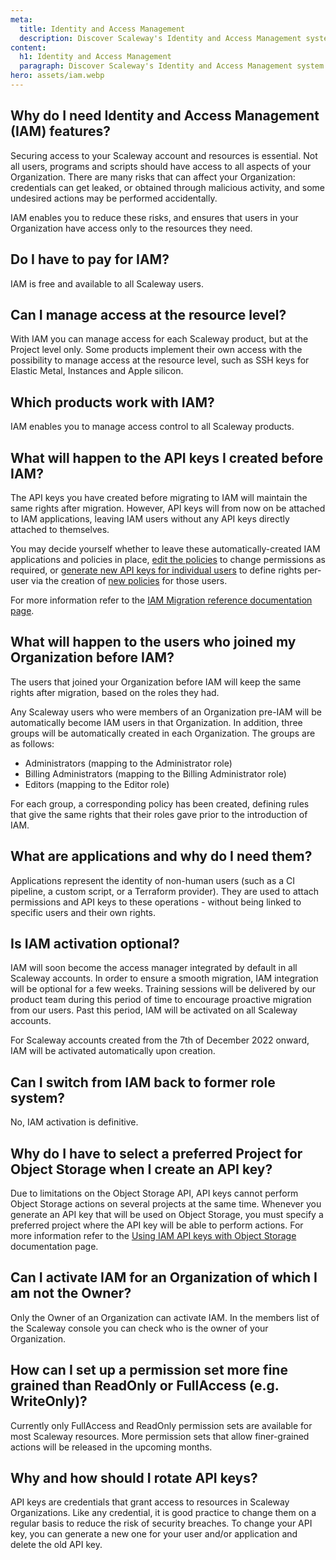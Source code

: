 ```yaml
---
meta:
  title: Identity and Access Management
  description: Discover Scaleway's Identity and Access Management system. 
content:
  h1: Identity and Access Management
  paragraph: Discover Scaleway's Identity and Access Management system. 
hero: assets/iam.webp
---
```


## Why do I need Identity and Access Management (IAM) features?
Securing access to your Scaleway account and resources is essential. Not all users, programs and scripts should have access to all aspects of your Organization. There are many risks that can affect your Organization: credentials can get leaked, or obtained through malicious activity, and some undesired actions may be performed accidentally.

IAM enables you to reduce these risks, and ensures that users in your Organization have access only to the resources they need. 

## Do I have to pay for IAM? 
IAM is free and available to all Scaleway users.

## Can I manage access at the resource level? 
With IAM you can manage access for each Scaleway product, but at the Project level only. Some products implement their own access with the possibility to manage access at the resource level, such as SSH keys for Elastic Metal, Instances and Apple silicon.

## Which products work with IAM?
IAM enables you to manage access control to all Scaleway products.

## What will happen to the API keys I created before IAM?
The API keys you have created before migrating to IAM will maintain the same rights after migration. However, API keys will from now on be attached to IAM applications, leaving IAM users without any API keys directly attached to themselves. 

<Lightbox src="scaleway-iam-api-key-change.webp" alt="" />

You may decide yourself whether to leave these automatically-created IAM applications and policies in place, [edit the policies](/identity-and-access-management/iam/how-to/manage-policies/) to change permissions as required, or [generate new API keys for individual users](/identity-and-access-management/iam/how-to/create-api-keys/) to define rights per-user via the creation of [new policies](/identity-and-access-management/iam/how-to/create-policy/) for those users.

For more information refer to the [IAM Migration reference documentation page](https://www.scaleway.com/en/docs/identity-and-access-management/iam/reference-content/migration).

## What will happen to the users who joined my Organization before IAM?
The users that joined your Organization before IAM will keep the same rights after migration, based on the roles they had. 

<Lightbox src="scaleway-iam-roles-change.webp" alt="" />

Any Scaleway users who were members of an Organization pre-IAM will be automatically become IAM users in that Organization. In addition, three groups will be automatically created in each Organization. The groups are as follows:

  - Administrators (mapping to the Administrator role)
  - Billing Administrators (mapping to the Billing Administrator role)
  - Editors (mapping to the Editor role)

For each group, a corresponding policy has been created, defining rules that give the same rights that their roles gave prior to the introduction of IAM.

## What are applications and why do I need them?
Applications represent the identity of non-human users (such as a CI pipeline, a custom script, or a Terraform provider). They are used to attach permissions and API keys to these operations - without being linked to specific users and their own rights.

## Is IAM activation optional? 
IAM will soon become the access manager integrated by default in all Scaleway accounts.
In order to ensure a smooth migration, IAM integration will be optional for a few weeks. Training sessions will be delivered by our product team during this period of time to encourage proactive migration from our users. Past this period, IAM will be activated on all Scaleway accounts. 

<Message type="note">
  For Scaleway accounts created from the 7th of December 2022 onward, IAM will be activated automatically upon creation. 
</Message>

## Can I switch from IAM back to former role system?
No, IAM activation is definitive. 

## Why do I have to select a preferred Project for Object Storage when I create an API key?
Due to limitations on the Object Storage API, API keys cannot perform Object Storage actions on several projects at the same time. Whenever you generate an API key that will be used on Object Storage, you must specify a preferred project where the API key will be able to perform actions. For more information refer to the [Using IAM API keys with Object Storage](/identity-and-access-management/iam/api-cli/using-api-key-object-storage/) documentation page. 

## Can I activate IAM for an Organization of which I am not the Owner?
Only the Owner of an Organization can activate IAM. In the members list of the Scaleway console you can check who is the owner of your Organization.

## How can I set up a permission set more fine grained than ReadOnly or FullAccess (e.g. WriteOnly)? 
Currently only FullAccess and ReadOnly permission sets are available for most Scaleway resources. More permission sets that allow finer-grained actions will be released in the upcoming months. 

## Why and how should I rotate API keys?
API keys are credentials that grant access to resources in Scaleway Organizations. Like any credential, it is good practice to change them on a regular basis to reduce the risk of security breaches.
To change your API key, you can generate a new one for your user and/or application and delete the old API key.
